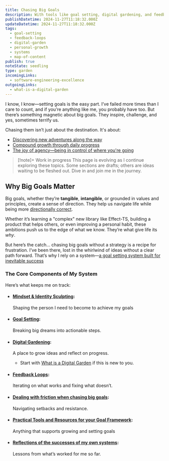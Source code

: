 ```yaml
---
title: Chasing Big Goals
description: With tools like goal setting, digital gardening, and feedback loops, I map out the steps to make progress—in both my craft and personal life.
publishDatetime: 2024-11-27T11:18:32.000Z
updateDatetime: 2024-11-27T11:18:32.000Z
tags:
  - goal-setting
  - feedback-loops
  - digital-garden
  - personal-growth
  - systems
  - map-of-content
publish: true
noteState: seedling
type: garden
incomingLinks:
  - software-engineering-excellence
outgoingLinks:
  - what-is-a-digital-garden
---
```

I know, I know—setting goals is the easy part. I’ve failed more times than I care to count, and if you’re anything like me, you probably have too. But there’s something magnetic about big goals. They inspire, challenge, and yes, sometimes terrify us.

Chasing them isn’t just about the destination. It's about:
- [Discovering new adventures along the way](/unpublished)
- [Compound growth through daily progress](/unpublished)
- [The joy of agency—being in control of where you're going](/unpublished)


> [!note]+ Work in progress
> This page is evolving as I continue exploring these topics. Some sections are drafts; others are ideas waiting to be fleshed out. Dive in and join me in the journey.

## Why Big Goals Matter

Big goals, whether they’re **tangible**, **intangible**, or grounded in values and principles, create a sense of direction. They help us navigate life while being more [directionally correct](/unpublished).

Whether it’s learning a "complex" new library like Effect-TS, building a product that helps others, or even improving a personal habit, these ambitions push us to the edge of what we know. They’re what give life its _why_.

But here’s the catch... chasing big goals without a strategy is a recipe for frustration. I’ve been there, lost in the whirlwind of ideas without a clear path forward. That’s why I rely on a system—[a goal setting system built for inevitable success](/unpublished)

### The Core Components of My System
Here’s what keeps me on track:

- #### [Mindset & Identity Sculpting](/unpublished): 
  Shaping the person I need to become to achieve my goals
  
- #### [Goal Setting](/unpublished):
  Breaking big dreams into actionable steps.
  
- #### [Digital Gardening](/unpublished):
  A place to grow ideas and reflect on progress.
    - Start with [What is a Digital Garden](what-is-a-digital-garden) if this is new to you.
      
- #### [Feedback Loops](/unpublished): 
  Iterating on what works and fixing what doesn’t.
  
- #### [Dealing with friction when chasing big goals](/unpublished): 
  Navigating setbacks and resistance.
  
- #### [Practical Tools and Resources for your Goal Framework](/unpublished):
  Anything that supports growing and setting goals
  
- #### [Reflections of the successes of my own systems](/unpublished): 
  Lessons from what’s worked for me so far.